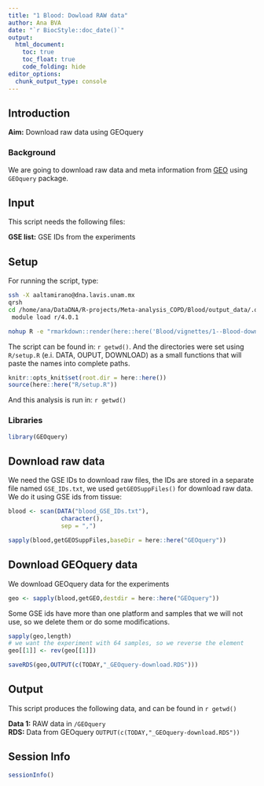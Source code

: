 ```yaml
---
title: "1 Blood: Dowload RAW data"
author: Ana BVA
date: "`r BiocStyle::doc_date()`"
output:
  html_document:
    toc: true
    toc_float: true
    code_folding: hide
editor_options: 
  chunk_output_type: console
---
```


## Introduction

<div class="alert alert-info">
  <strong>Aim:</strong> Download raw data using GEOquery
</div>

### Background 

We are going to download raw data and meta information from [GEO](https://www.ncbi.nlm.nih.gov/geo/) using `GEOquery` package.


## Input

This script needs the following files:

<div class="alert alert-warning">
  <strong>GSE list:</strong> GSE IDs from the experiments
</div>


## Setup

For running the script, type:

```bash
ssh -X aaltamirano@dna.lavis.unam.mx
qrsh
cd /home/ana/DataDNA/R-projects/Meta-analysis_COPD/Blood/output_data/.out
 module load r/4.0.1 

nohup R -e "rmarkdown::render(here::here('Blood/vignettes/1--Blood-download_raw-data.RMD'))" > 1-Blood-download_raw-data.out &
```



The script can be found in: `r getwd() `. And the directories were set using
`R/setup.R` (e.i. DATA, OUPUT, DOWNLOAD) as a small functions that will paste the names into complete paths.

```r
knitr::opts_knit$set(root.dir = here::here())
source(here::here("R/setup.R"))
```

And this analysis is run in: `r getwd() `

### Libraries

```r
library(GEOquery)
```



## Download raw data

We need the GSE IDs to download raw files, the IDs are stored in a separate file named `GSE_IDs.txt`, we used `getGEOSuppFiles()` for download raw data. We do it using GSE ids from tissue:

```r
blood <- scan(DATA("blood_GSE_IDs.txt"),
               character(), 
               sep = ",")

sapply(blood,getGEOSuppFiles,baseDir = here::here("GEOquery"))
```

## Download GEOquery data

We download GEOquery data for the experiments 

```r
geo <- sapply(blood,getGEO,destdir = here::here("GEOquery"))
```

Some GSE ids have more than one platform and samples that we will not use, so we delete them or do some modifications. 

```r
sapply(geo,length)
# we want the experiment with 64 samples, so we reverse the element
geo[[1]] <- rev(geo[[1]])

saveRDS(geo,OUTPUT(c(TODAY,"_GEOquery-download.RDS")))
```




## Output

This script produces the following data, and can be found in `r getwd() ` 

<div class="alert alert-success">
  <strong>Data 1:</strong> RAW data in  `/GEOquery`  
  <strong>RDS:</strong> Data from GEOquery `OUTPUT(c(TODAY,"_GEOquery-download.RDS"))` 
</div>

## Session Info

```r
sessionInfo()
```





